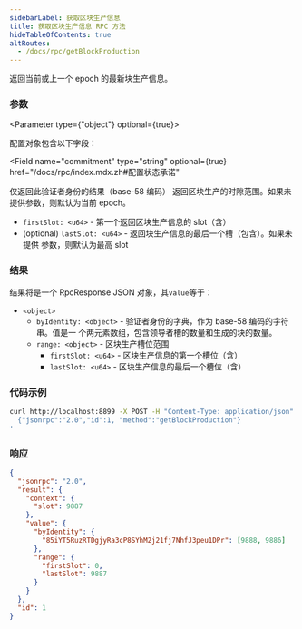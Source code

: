 ```yaml
---
sidebarLabel: 获取区块生产信息
title: 获取区块生产信息 RPC 方法
hideTableOfContents: true
altRoutes:
  - /docs/rpc/getBlockProduction
---
```


返回当前或上一个 epoch 的最新块生产信息。

<DocSideBySide>

<DocLeftSide>

### 参数

<Parameter type={"object"} optional={true}>

配置对象包含以下字段：

<Field
  name="commitment"
  type="string"
  optional={true}
  href="/docs/rpc/index.mdx.zh#配置状态承诺"
></Field>

<Field name="identity" type="string" optional={true}>
  仅返回此验证者身份的结果（base-58 编码）
</Field>

<Field name="range" type="object" optional={true}>
  返回区块生产的时隙范围。如果未提供参数，则默认为当前 epoch。

- `firstSlot: <u64>` - 第一个返回区块生产信息的 slot（含）
- (optional) `lastSlot: <u64>` - 返回块生产信息的最后一个槽（包含）。如果未提供
  参数，则默认为最高 slot

</Field>

</Parameter>

### 结果

结果将是一个 RpcResponse JSON 对象，其`value`等于：

- `<object>`
  - `byIdentity: <object>` - 验证者身份的字典，作为 base-58 编码的字符串。值是一
    个两元素数组，包含领导者槽的数量和生成的块的数量。
  - `range: <object>` - 区块生产槽位范围
    - `firstSlot: <u64>` - 区块生产信息的第一个槽位（含）
    - `lastSlot: <u64>` - 区块生产信息的最后一个槽位（含）

</DocLeftSide>

<DocRightSide>

### 代码示例

```bash
curl http://localhost:8899 -X POST -H "Content-Type: application/json" -d '
  {"jsonrpc":"2.0","id":1, "method":"getBlockProduction"}
'
```

### 响应

```json
{
  "jsonrpc": "2.0",
  "result": {
    "context": {
      "slot": 9887
    },
    "value": {
      "byIdentity": {
        "85iYT5RuzRTDgjyRa3cP8SYhM2j21fj7NhfJ3peu1DPr": [9888, 9886]
      },
      "range": {
        "firstSlot": 0,
        "lastSlot": 9887
      }
    }
  },
  "id": 1
}
```

</DocRightSide>
</DocSideBySide>

